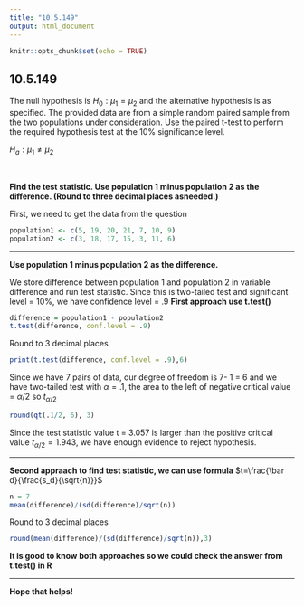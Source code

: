 ```yaml
---
title: "10.5.149"
output: html_document
---
```


```r
knitr::opts_chunk$set(echo = TRUE)
```

## 10.5.149

The null hypothesis is $H_0:\mu_1=\mu_2$ and the alternative hypothesis is as specified. The provided data are from a simple random paired sample from the two populations under consideration. Use the paired​ t-test to perform the required hypothesis test at the​ 10% significance level.

$H_a:\mu_1 \neq \mu_2$

<br/>

**Find the test statistic. Use population 1 minus population 2 as the difference. (Round to three decimal places as​ needed.)**

First, we need to get the data from the question
```r
population1 <- c(5, 19, 20, 21, 7, 10, 9)
population2 <- c(3, 18, 17, 15, 3, 11, 6)
```
<hr />
**Use population 1 minus population 2 as the difference.**

We store difference between population 1 and population 2 in variable difference and run test statistic.
Since this is two-tailed test and significant level = 10%, we have confidence level = .9 
**First approach use t.test()**
```r
difference = population1 - population2
t.test(difference, conf.level = .9)
```
Round to 3 decimal places
```r
print(t.test(difference, conf.level = .9),6)
```
Since we have 7 pairs of data, our degree of freedom is 7- 1 = 6 and we have two-tailed test with $\alpha = .1$, the area to the left of negative critical value = $\alpha/2$ so $t_{\alpha/2}$ 
```r
round(qt(.1/2, 6), 3)
```

Since the test statistic value t = 3.057 is larger than the positive critical value $t_{\alpha/2} = 1.943$, we have enough evidence to reject hypothesis.
<hr/>
**Second appraach to find test statistic, we can use formula**
$t=\frac{\bar d}{\frac{s_d}{\sqrt{n}}}$
```r
n = 7
mean(difference)/(sd(difference)/sqrt(n))
```
Round to 3 decimal places
```r
round(mean(difference)/(sd(difference)/sqrt(n)),3)
```
**It is good to know both approaches so we could check the answer from t.test() in R**
<hr/>
**Hope that helps!**